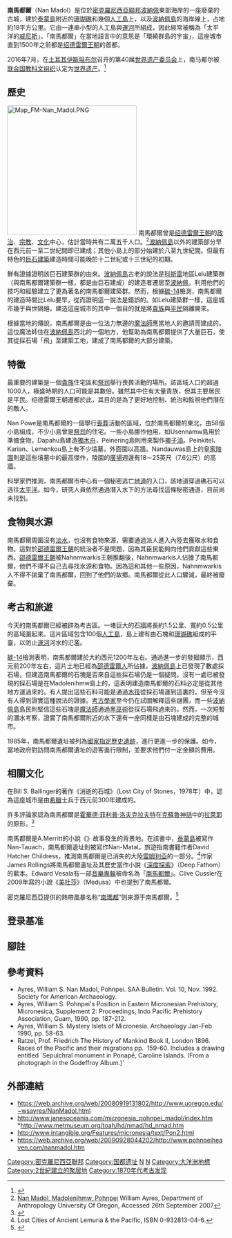 {{Infobox historic site
| name = 南馬都爾
| native_name = 
| native_language = 
| image = Nan_madol.jpg
| caption = 南馬都爾
| type = 
| locmapin = Federated States of Micronesia
| lat_degrees = 6
| lat_minutes = 50
| lat_seconds = 31
| lat_direction = N
| long_degrees = 158
| long_minutes = 19
| long_seconds = 56
| long_direction = E
| location = {{FSM}}[[波納佩|波納佩]][[泰蒙島|泰蒙島]]
| area = 
| built = 
| architect = 
| architecture = 
| governing_body = 
| owner = 
| designation1 = World Heritage Site
| designation1_offname = <br>南马都尔：东密克罗尼西亚仪式中心<br>{{lang|en|Nan Madol: Ceremonial Centre of Eastern Micronesia}}{{en}}<br>{{lang|fr|Nan Madol : centre cérémoniel de la Micronésie orientale}}{{fr}}
| designation1_date = 2016年 <small>(第40届[[世界遺產委員會|会议]])</small>
| designation1_type = 文化
| designation1_criteria = i, iii, iv, vi
| designation1_number = [http://whc.unesco.org/en/list/1503 1503]
| designation1_free1name = 地区
| designation1_free1value = 亚洲和太平洋地区
| designation2 = National Register of Historic Places
| designation2_offname = 
| designation2_date = 1974年12月19日
| designation2_number = 74002226<ref name="nris">{{NRISref|2007a}}</ref>
| designation3 = National Historic Landmark District
| designation3_offname = 
| designation3_date = 1985年9月16日<ref name="nhlsum">{{cite web |url=http://tps.cr.nps.gov/nhl/detail.cfm?ResourceId=1512&ResourceType=Site |title=Nan Madol |accessdate=2007-06-28 |work=National Historic Landmark summary listing |publisher=National Park Service |deadurl=yes |archiveurl=https://web.archive.org/web/20110511180422/http://tps.cr.nps.gov/nhl/detail.cfm?ResourceId=1512&ResourceType=Site |archivedate=2011-05-11 }}</ref>
}}
'''南馬都爾'''（Nan Madol）是位於[[密克羅尼西亞聯邦|密克羅尼西亞聯邦]][[波納佩|波納佩]]東部海岸的一座廢棄的古城，建於[[泰蒙島|泰蒙島]]附近的[[珊瑚礁|珊瑚礁]]和幾個[[人工島|人工島]]上，以及[[波納佩島|波納佩島]]的海岸線上，占地約18平方公里。它由一連串小型的人工島與[[運河|運河]]所組成，因此經常被稱為「太平洋的[[威尼斯|威尼斯]]」。「南馬都爾」在當地語言中的意思是「環繞群島的宇宙」，這座城市直到1500年之前都是[[绍德雷爾王朝|绍德雷爾王朝]]的首都。

2016年7月，在[[土耳其|土耳其]][[伊斯坦布尔|伊斯坦布尔]]召开的第40届[[世界遗产委员会|世界遗产委员会]]上，南马都尔被[[联合国教科文组织|联合国教科文组织]]认定为[[世界遗产|世界遗产]]。<ref>{{Cite web |url=http://whc.unesco.org/en/list/1503 |title=Nan Madol: Ceremonial Centre of Eastern Micronesia |accessdate=2016-07-18 |archive-date=2016-12-31 |archive-url=https://web.archive.org/web/20161231163247/http://whc.unesco.org/en/list/1503 |dead-url=no }}</ref>
==歷史==
[[File:Map_FM-Nan_Madol.PNG|300px]]
南馬都爾曾是[[绍德雷爾王朝|绍德雷爾王朝]]的[[政治|政治]]、[[宗教|宗教]]、[[文化|文化]]中心，估計當時共有二萬五千人口。<ref>[http://www.uoregon.edu/~wsayres/NanMadol.html Nan Madol, Madolenihmw, Pohnpei] {{Wayback|url=http://www.uoregon.edu/~wsayres/NanMadol.html |date=20080919131802 }} William Ayres, Department of Anthropology University Of Oregon, Accessed 26th September 2007</ref>[[波納佩島|波納佩島]]以外的建築部分早在西元前一至二世紀間即已建成；其他小島上的部分始建於八至九世紀間。但最有特色的[[巨石文化|巨石建築]]建造時間可能晚於十二世紀或十三世紀的初期。

鮮有證據證明該巨石建築群的由來。[[波納佩島|波納佩島]]古老的說法是[[科斯雷|科斯雷]]地區Lelu建築群（與南馬都爾建築群一樣，都是由巨石建成）的建造者遷居至[[波納佩|波納佩]]，利用他們的技巧和經驗建立了更為著名的南馬都爾建築群。然而，根據[[碳-14|碳-14]]檢測，南馬都爾的建造時間比Lelu要早，從而證明這一說法是錯誤的。如Lelu建築群一樣，這座城市幾乎與世隔絕，建造這座城市的其中一個目的就是將[[貴族|貴族]]與[[平民|平民]]隔離開來。

根據當地的傳說，南馬都爾是由一位法力無邊的[[魔法師|魔法師]]應當地人的邀請而建成的。這位魔法師住在[[波納佩島|波納佩島]]西北的一個地方，他幫助為南馬都爾提供了大量巨石，使其從採石場「飛」至建築工地，建成了南馬都爾的大部分建築。

==特徵==
最重要的建築是一個[[貴族|貴族]]住宅區和[[祭司|祭司]]舉行喪葬活動的場所。該區域人口約超過1000人，極盛時期的人口可能是其數倍。雖然其中住有大量貴族，但其主要居民是平民。绍德雷爾王朝遷都於此，其目的是為了更好地控制、統治和監視他們潛在的敵人。

Nan Powe是南馬都爾的一個舉行[[喪葬|喪葬]]活動的區域，位於南馬都爾的東北，由58個小島組成，不少小島曾是[[祭司|祭司]]的住宅。一些小島挪作他用，如Usennamw島用於準備食物，Dapahu島建造[[獨木舟|獨木舟]]，Peinering島則用來製作[[椰子油|椰子油]]。Peinkitel、Karian、Lemenkou島上有不少墳墓，外面圍以高牆。Nandauwas島上的[[皇家陵園|皇家陵園]]則是這些墳墓中的最高傑作，陵園的[[廣場|廣場]]週邊有18－25英尺（7.6公尺）的高牆。

科學家們推測，南馬都爾市中心有一個秘密逃亡[[地道|地道]]的入口，該地道穿過礁石可以逃往[[太平洋|太平洋]]。如今，研究人員依然通過潛入水下的方法尋找這條秘密通道，目前尚未找到。

==食物與水源==
南馬都爾周圍沒有[[淡水|淡水]]，也沒有食物來源，需要通過派人進入內陸去獲取水和食物。這對於[[邵德雷爾王朝|邵德雷爾王朝]]的統治者不是問題，因為其臣民能夠向他們貢獻這些東西。[[邵德雷爾王朝|邵德雷爾王朝]]被Nahnmwarkis王朝推翻後，Nahnmwarkis人佔據了南馬都爾，他們不得不自己去尋找水源和食物。因為這和其他一些原因，Nahnmwarkis人不得不拋棄了南馬都爾，回到了他們的故鄉。南馬都爾從此人口驟減，最終被廢棄。
==考古和旅遊==
今天的南馬都爾已經被辟為考古區。一堵巨大的石牆將長約1.5公里、寬約0.5公里的區域圍起來。這片區域包含100個[[人工島|人工島]]，島上建有由石塊和[[珊瑚礁|珊瑚礁]]組成的平臺，以防止[[運河|運河]]河水的氾濫。

[[碳-14|碳-14]]檢測表明，南馬都爾建於大約西元1200年左右。通過進一步的發掘顯示，西元前200年左右，這片土地已經為[[邵德雷爾人|邵德雷爾人]]所佔據。[[波納佩島|波納佩島]]上已發現了數處採石場，但建造南馬都爾的石塊是否來自這些採石場仍是一個疑問。沒有一處已被發現的採石場是在Madolenihmw島上的，這表明建造南馬都爾的石料必定是從其他地方運過來的。有人提出這些石料可能是通過[[木筏|木筏]]從採石場運到這裏的，但至今沒有人得到證實這種說法的證據。[[考古學家|考古學家]]至今仍在試圖解釋這些謎團，而一些[[波納佩島|波納佩島]]島民則堅信這些石塊是[[魔法師|魔法師]]通過[[黑巫術|黑巫術]]從採石場飛過來的。然而，一次短暫的潛水考察，證實了南馬都爾附近的水下還有一座同樣是由石塊建成的完整的城市。

1985年，南馬都爾遺址被列為[[美國國家歷史名勝|國家指定歷史遺跡]]，進行更進一步的保護。如今，當地政府對訪問南馬都爾遺址的遊客進行限制，並要求他們付一定金額的費用。

== 相關文化 ==
在Bill S. Ballinger的著作《消逝的石城》（Lost City of Stones，1978年）中，認為這座城市是由[[希臘|希臘]]士兵于西元前300年建成的。

許多評論家認為南馬都爾是[[霍華德·菲利普·洛夫克拉夫特|霍華德·菲利普·洛夫克拉夫特]]在[[克蘇魯神話|克蘇魯神話]]中的[[拉萊耶|拉萊耶]]的原形。<ref>{{Cite web |url=http://www.cscs.umich.edu/~crshalizi/story-so-far/cthulhu-project.html |title=存档副本 |accessdate=2009-10-31 |archive-date=2009-04-28 |archive-url=https://web.archive.org/web/20090428171413/http://www.cscs.umich.edu/~crshalizi/story-so-far/cthulhu-project.html |dead-url=no }}</ref>

南馬都爾是A.Merritt的小說《{{link-en|月亮池|The Moon Pool}}》故事發生的背景地。在該書中，[[泰蒙島|泰蒙島]]被寫作Nan-Tauach，南馬都爾遺址則被寫作Nan-Matal。旅遊指南書籍作者David Hatcher Childress，推測南馬都爾是已消失的大陸[[雷姆利亞大陸|雷姆利亞]]的一部分。<ref>Lost Cities of Ancient Lemuria & the Pacific, ISBN 0-932813-04-6.</ref>作家James Rollings將南馬都爾遺址及其歷史當作小說《[[深度探索|深度探索]]》（Deep Fathom）的藍本。Edward Vesala有一部[[音樂專輯|音樂專輯]]被命名為「[[南馬都爾_(音樂專輯)|南馬都爾]]」。Clive Cussler在2009年寫的小說《[[美杜莎_(小說)|美杜莎]]》（Medusa）中也提到了南馬都爾。

密克羅尼西亞提供的熱帶風暴名称“[[台风南瑪都|南瑪都]]”则来源于南馬都爾。<ref>{{cite web|url=http://www.weather.gov.hk/informtc/sound/tc_pronunciation2011_uc.htm#Malaysia|title=熱帶氣旋名稱的意義|author=香港天文台|accessdate=2011-08-03|archive-url=https://web.archive.org/web/20180926223310/http://www.weather.gov.hk/informtc/sound/tc_pronunciation2011_uc.htm#Malaysia|archive-date=2018-09-26|dead-url=yes}}</ref>

== 登录基准 ==
{{世界遗产基准|1|3|4|6}}
== 腳註 ==
{{reflist}}

== 參考資料 ==
* Ayres, William S. Nan Madol, Pohnpei. SAA Bulletin. Vol. 10, Nov. 1992. Society for American Archaeology.
* Ayres, William S. Pohnpei's Position in Eastern Micronesian Prehistory,  Micronesica, Supplement 2: Proceedings, Indo Pacific Prehistory Association, Guam, 1990, pp. 187-212.
* Ayres, William S.  Mystery Islets of Micronesia. Archaeology Jan-Feb 1990, pp. 58-63.
* Ratzel, Prof. Friedrich The History of Mankind Book II, London 1896. Races of the Pacific and their migrations pp.  159-60. Includes a drawing entitled `Sepulchral monument in Ponapé, Caroline Islands. (From a photograph in the Godeffroy Album.)'

==外部連結==
{{commons|Category:Nan Madol}}
*https://web.archive.org/web/20080919131802/http://www.uoregon.edu/~wsayres/NanMadol.html
*http://www.janesoceania.com/micronesia_pohnpei_madol/index.htm{{Wayback|url=http://www.janesoceania.com/micronesia_pohnpei_madol/index.htm |date=20091126093342 }} *http://www.metmuseum.org/toah/hd/nmad/hd_nmad.htm{{Wayback|url=http://www.metmuseum.org/toah/hd/nmad/hd_nmad.htm |date=20170506054355 }}
*http://www.intangible.org/Features/micronesia/text/Pon2.html{{Wayback|url=http://www.intangible.org/Features/micronesia/text/Pon2.html |date=20160804070731 }}
*https://web.archive.org/web/20090928044202/http://www.pohnpeiheaven.com/nanmadol.htm

[[Category:密克羅尼西亞聯邦|Category:密克羅尼西亞聯邦]]
[[Category:国都遗址|Category:国都遗址]]
[[Category:神秘學|N]]
[[Category:人工島|N]]
[[Category:大洋洲地標|Category:大洋洲地標]]
[[Category:2世紀建立的聚居地|Category:2世紀建立的聚居地]]
[[Category:1870年代考古发现|Category:1870年代考古发现]]